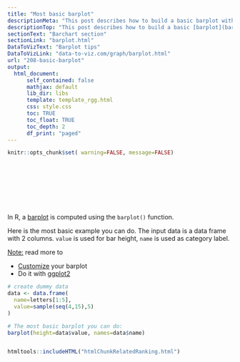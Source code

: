 ```yaml
---
title: "Most basic barplot"
descriptionMeta: "This post describes how to build a basic barplot with R, without any packages. Reproducible code and explanation are provided."
descriptionTop: "This post describes how to build a basic [barplot](barplot.html) with R, without any packages, using the `barplot()` function."
sectionText: "Barchart section"
sectionLink: "barplot.html"
DataToVizText: "Barplot tips"
DataToVizLink: "data-to-viz.com/graph/barplot.html"
url: "208-basic-barplot"
output:
  html_document:
      self_contained: false    
      mathjax: default
      lib_dir: libs
      template: template_rgg.html
      css: style.css
      toc: TRUE
      toc_float: TRUE
      toc_depth: 2
      df_print: "paged"
---
```



```r
knitr::opts_chunk$set( warning=FALSE, message=FALSE)
```

<div class="container" style="padding-top: 100px">





<div class = "row">

<div class = "col-md-6  col-sm-12 align-self-center">

In R, a [barplot](barplot.html) is computed using the `barplot()` function. 

Here is the most basic example you can do. The input data is a data frame with 2 columns. `value` is used for bar height, `name` is used as category label.

<u>Note:</u> read more to

- [Customize](209-the-options-of-barplot.html) your barplot
- Do it with [ggplot2](barplot.html)

</div>


<div class = "col-md-6  col-sm-12">

```r
# create dummy data
data <- data.frame(
  name=letters[1:5],
  value=sample(seq(4,15),5)
)

# The most basic barplot you can do:
barplot(height=data$value, names=data$name)
```
</div>
</div>



```r
```













<!-- Close container -->
</div>




```r
htmltools::includeHTML("htmlChunkRelatedRanking.html")
```
